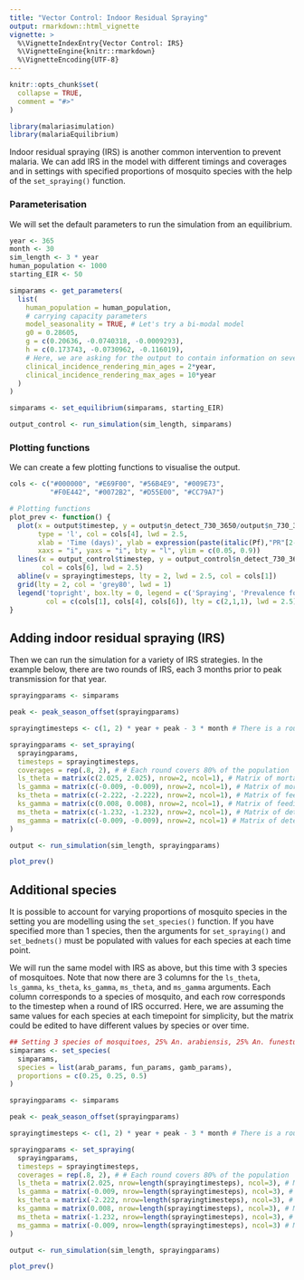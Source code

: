 ```yaml
---
title: "Vector Control: Indoor Residual Spraying"
output: rmarkdown::html_vignette
vignette: >
  %\VignetteIndexEntry{Vector Control: IRS}
  %\VignetteEngine{knitr::rmarkdown}
  %\VignetteEncoding{UTF-8}
---
```


```r
knitr::opts_chunk$set(
  collapse = TRUE,
  comment = "#>"
)
```

```r
library(malariasimulation)
library(malariaEquilibrium)
```

Indoor residual spraying (IRS) is another common intervention to prevent malaria. We can add IRS in the model with different timings and coverages and in settings with specified proportions of mosquito species with the help of the `set_spraying()` function. 

### Parameterisation

We will set the default parameters to run the simulation from an equilibrium.

```r
year <- 365
month <- 30
sim_length <- 3 * year
human_population <- 1000
starting_EIR <- 50

simparams <- get_parameters(
  list(
    human_population = human_population,
    # carrying capacity parameters
    model_seasonality = TRUE, # Let's try a bi-modal model
    g0 = 0.28605,
    g = c(0.20636, -0.0740318, -0.0009293),
    h = c(0.173743, -0.0730962, -0.116019),
    # Here, we are asking for the output to contain information on severe incidence in children 2-10 years old.
    clinical_incidence_rendering_min_ages = 2*year,
    clinical_incidence_rendering_max_ages = 10*year
  )
)

simparams <- set_equilibrium(simparams, starting_EIR)

output_control <- run_simulation(sim_length, simparams)
```

### Plotting functions
We can create a few plotting functions to visualise the output.
```r
cols <- c("#000000", "#E69F00", "#56B4E9", "#009E73", 
          "#F0E442", "#0072B2", "#D55E00", "#CC79A7")

# Plotting functions
plot_prev <- function() {
  plot(x = output$timestep, y = output$n_detect_730_3650/output$n_730_3650, 
       type = 'l', col = cols[4], lwd = 2.5,
       xlab = 'Time (days)', ylab = expression(paste(italic(Pf),"PR"[2-10])),
       xaxs = "i", yaxs = "i", bty = "l", ylim = c(0.05, 0.9))
  lines(x = output_control$timestep, y = output_control$n_detect_730_3650/output_control$n_730_3650,
        col = cols[6], lwd = 2.5)
  abline(v = sprayingtimesteps, lty = 2, lwd = 2.5, col = cols[1])
  grid(lty = 2, col = 'grey80', lwd = 1)
  legend('topright', box.lty = 0, legend = c('Spraying', 'Prevalence for IRS scenario','Prevalence for control scenario'),
         col = c(cols[1], cols[4], cols[6]), lty = c(2,1,1), lwd = 2.5)
}
```

## Adding indoor residual spraying (IRS)

Then we can run the simulation for a variety of IRS strategies. In the example below, there are two rounds of IRS, each 3 months prior to peak transmission for that year. 
```r
sprayingparams <- simparams

peak <- peak_season_offset(sprayingparams)

sprayingtimesteps <- c(1, 2) * year + peak - 3 * month # There is a round of IRS in the 1st and second year 3 months prior to peak transmission.

sprayingparams <- set_spraying(
  sprayingparams,
  timesteps = sprayingtimesteps,
  coverages = rep(.8, 2), # # Each round covers 80% of the population 
  ls_theta = matrix(c(2.025, 2.025), nrow=2, ncol=1), # Matrix of mortality parameters
  ls_gamma = matrix(c(-0.009, -0.009), nrow=2, ncol=1), # Matrix of mortality parameters per timestep
  ks_theta = matrix(c(-2.222, -2.222), nrow=2, ncol=1), # Matrix of feeding success parameters
  ks_gamma = matrix(c(0.008, 0.008), nrow=2, ncol=1), # Matrix of feeding success parameters per timestep
  ms_theta = matrix(c(-1.232, -1.232), nrow=2, ncol=1), # Matrix of deterrence parameters
  ms_gamma = matrix(c(-0.009, -0.009), nrow=2, ncol=1) # Matrix of deterrence parameters per timestep
)

output <- run_simulation(sim_length, sprayingparams)

plot_prev()
```

## Additional species 
It is possible to account for varying proportions of mosquito species in the setting you are modelling using the `set_species()` function. If you have specified more than 1 species, then the arguments for `set_spraying()` and `set_bednets()` must be populated with values for each species at each time point. 

We will run the same model with IRS as above, but this time with 3 species of mosquitoes. Note that now there are 3 columns for the `ls_theta`, `ls_gamma`, `ks_theta`, `ks_gamma`, `ms_theta`, and `ms_gamma` arguments. Each column corresponds to a species of mosquito, and each row corresponds to the timestep when a round of IRS occurred. Here, we are assuming the same values for each species at each timepoint for simplicity, but the matrix could be edited to have different values by species or over time. 
```r
## Setting 3 species of mosquitoes, 25% An. arabiensis, 25% An. funestus, and 50% An. gambiae
simparams <- set_species(
  simparams, 
  species = list(arab_params, fun_params, gamb_params),
  proportions = c(0.25, 0.25, 0.5)
)

sprayingparams <- simparams

peak <- peak_season_offset(sprayingparams)

sprayingtimesteps <- c(1, 2) * year + peak - 3 * month # There is a round of IRS in the 1st and second year 3 months prior to peak transmission.

sprayingparams <- set_spraying(
  sprayingparams,
  timesteps = sprayingtimesteps,
  coverages = rep(.8, 2), # # Each round covers 80% of the population 
  ls_theta = matrix(2.025, nrow=length(sprayingtimesteps), ncol=3), # Matrix of mortality parameters; nrows=length(timesteps), ncols=length(species) 
  ls_gamma = matrix(-0.009, nrow=length(sprayingtimesteps), ncol=3), # Matrix of mortality parameters per timestep
  ks_theta = matrix(-2.222, nrow=length(sprayingtimesteps), ncol=3), # Matrix of feeding success parameters
  ks_gamma = matrix(0.008, nrow=length(sprayingtimesteps), ncol=3), # Matrix of feeding success parameters per timestep
  ms_theta = matrix(-1.232, nrow=length(sprayingtimesteps), ncol=3), # Matrix of deterrence parameters
  ms_gamma = matrix(-0.009, nrow=length(sprayingtimesteps), ncol=3) # Matrix of deterrence parameters per timestep
)

output <- run_simulation(sim_length, sprayingparams)

plot_prev()
```
